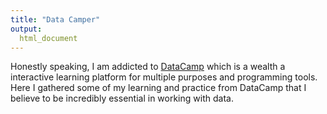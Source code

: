 ```yaml
---
title: "Data Camper"
output:
  html_document
---
```


Honestly speaking, I am addicted to [DataCamp](https://www.datacamp.com/) which is a wealth a interactive learning platform for multiple purposes and programming tools. Here I gathered some of my learning and practice from DataCamp that I believe to be incredibly essential in working with data.




